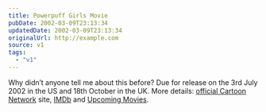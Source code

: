 ```yaml
---
title: Powerpuff Girls Movie
pubDate: 2002-03-09T23:13:34
updatedDate: 2002-03-09T23:13:34
originalUrl: http://example.com
source: v1
tags:
  - "v1"
---
```


Why didn&#8217;t anyone tell me about this before? Due for release on the 3rd July 2002 in the US and 18th October in the UK. More details: [official Cartoon Network][1] site, [IMDb][2] and [Upcoming Movies][3].

[1]: http://www.cartoonnetwork.com/POWERPUFF/movie/
[2]: http://uk.imdb.com/Title?0289408
[3]: http://www.upcomingmovies.com/powerpuffgirls.html
